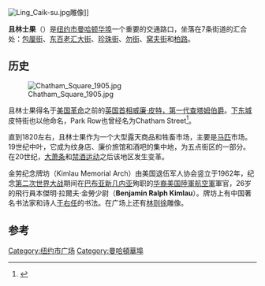 {{Coord|40|42|49|N|73|59|53|W|source:kolossus-enwiki|display=title}}
[[Image:Ling_Caik-su.jpg|thumb]]雕像]]

'''且林士果'''（{{lang-en|Chatham Square}}）是[[纽约市|纽约市]][[曼哈顿华埠|曼哈顿华埠]]一个重要的交通路口，坐落在7条街道的汇合处：[[包厘街|包厘街]]、[[东百老汇大街|东百老汇大街]]、[[珍珠街|珍珠街]]、[[勿街|勿街]]、[[窝夫街|窝夫街]]和[[柏路|柏路]]。

==历史==
[[File:Chatham_Square_1905.jpg|thumb]]

且林士果得名于[[美国革命|美国革命]]之前的[[英国|英国]][[首相|首相]][[威廉·皮特，第一代查塔姆伯爵|威廉·皮特，第一代查塔姆伯爵]]。[[下东城|下东城]]皮特街也以他命名，Park Row也曾经名为Chatham Street<ref>{{cite book |last= Moscow |first= Henry |title= THE STREET BOOK: An Encyclopedia of Manhattan’s Street Names and Their Origins|year= 1978 |publisher= Fordham University Press |location=New York |isbn= 0-8232-1275-0 | pages= }}</ref>。 

直到1820左右，且林士果作为一个大型露天商品和牲畜市场，主要是[[馬匹|马匹]]市场。19世纪中叶，它成为纹身店、廉价旅馆和酒吧的集中地，为五点街区的一部分。在20世纪，[[大萧条|大萧条]]和[[禁酒运动|禁酒运动]]之后该地区发生变革。

金劳纪念牌坊（Kimlau Memorial Arch）由美国退伍军人协会竖立于1962年，纪念[[第二次世界大战|第二次世界大战]]期间在[[巴布亚新几内亚|巴布亚新几内亚]]殉职的[[华裔|华裔]][[美国陸軍航空軍|美国陸軍航空軍]]軍官，26岁的飛行員本傑明·拉爾夫·金勞少尉（'''Benjamin Ralph Kimlau'''）。牌坊上有中国著名书法家和诗人[[于右任|于右任]]的书法。在广场上还有[[林则徐|林则徐]]雕像。

==参考==
{{commonscat|Chatham Square}}
{{reflist}}

[[Category:纽约市广场|Category:纽约市广场]]
[[Category:曼哈頓華埠|Category:曼哈頓華埠]]